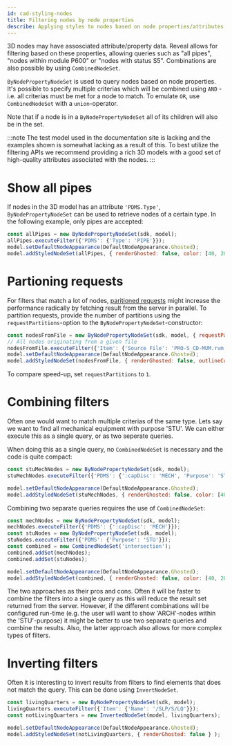 ```yaml
---
id: cad-styling-nodes
title: Filtering nodes by node properties
describe: Applying styles to nodes based on node properties/attributes
---
```



3D nodes may have assosciated attribute/property data. Reveal allows for filtering based on
these properties, allowing queries such as "all pipes", "nodes within module P600" or "nodes 
with status S5". Combinations are also possible by using `CombinedNodeSet`.

`ByNodePropertyNodeSet` is used to query nodes based on node properties. It's possible to specify 
multiple criterias which will be combined using `AND` - i.e. all criterias must be met for a node
to match. To emulate `OR`, use `CombinedNodeSet` with a `union`-operator.

Note that if a node is in a `ByNodePropertyNodeSet` all of its children will also be
in the set. 

:::note
The test model used in the documentation site is lacking and the examples shown is somewhat lacking
as a result of this. To best utilize the filtering APIs we recommend providing a rich 3D models 
with a good set of high-quality attributes associated with the nodes.
:::

<DemoWrapper name="Cognite3DViewerDemo" />

# Show all pipes

If nodes in the 3D model has an attribute `'PDMS.Type'`, `ByNodePropertyNodeSet` can be used to
retrieve nodes of a certain type. In the following example, only pipes are accepted:

```js runnable
const allPipes = new ByNodePropertyNodeSet(sdk, model);
allPipes.executeFilter({'PDMS': {'Type': 'PIPE'}});
model.setDefaultNodeAppearance(DefaultNodeAppearance.Ghosted);
model.addStyledNodeSet(allPipes, { renderGhosted: false, color: [40, 200, 20] } );
```

# Partioning requests

For filters that match a lot of nodes, [paritioned requests](https://docs.cognite.com/api/v1/#section/Parallel-retrieval)
might increase the performance radically by fetching result from the server in parallel. 
To partition requests, provide the number of partitions using the `requestPartitions`-option
to the `ByNodePropertyNodeSet`-constructor:

```js runnable
const nodesFromFile = new ByNodePropertyNodeSet(sdk, model, { requestPartitions: 10 });
// All nodes originating from a given file
nodesFromFile.executeFilter({'Item': {'Source File': 'PRO-S_CD-MUM.rvm'}}); 
model.setDefaultNodeAppearance(DefaultNodeAppearance.Ghosted);
model.addStyledNodeSet(nodesFromFile, { renderGhosted: false, outlineColor: NodeOutlineColor.Orange } );
```

To compare speed-up, set `requestPartitions` to `1`.

# Combining filters

Often one would want to match multiple criterias of the same type. Lets say we want to find all
mechanical equipment with purpose 'STU'. We can either execute this as a single query, or as two
seperate queries. 

When doing this as a single query, no `CombinedNodeSet` is necessary and the code is quite compact:

```js runnable
const stuMechNodes = new ByNodePropertyNodeSet(sdk, model);
stuMechNodes.executeFilter({'PDMS': {':capDisc': 'MECH', 'Purpose': 'STU' }});

model.setDefaultNodeAppearance(DefaultNodeAppearance.Ghosted);
model.addStyledNodeSet(stuMechNodes, { renderGhosted: false, color: [40, 200, 20] } );
```

Combining two separate queries requires the use of `CombinedNodeSet`:

```js runnable
const mechNodes = new ByNodePropertyNodeSet(sdk, model);
mechNodes.executeFilter({'PDMS': {':capDisc': 'MECH'}});
const stuNodes = new ByNodePropertyNodeSet(sdk, model);
stuNodes.executeFilter({'PDMS': {'Purpose': 'STU'}});
const combined = new CombinedNodeSet('intersection');
combined.addSet(mechNodes);
combined.addSet(stuNodes);

model.setDefaultNodeAppearance(DefaultNodeAppearance.Ghosted);
model.addStyledNodeSet(combined, { renderGhosted: false, color: [40, 200, 20] } );
```

The two approaches as their pros and cons. Often it will be faster to combine the 
filters into a single query as this will reduce the result set returned from the
server. However, if the different combinations will be configured run-time (e.g. 
the user will want to show 'ARCH'-nodes within the 'STU'-purpose) it might 
be better to use two separate queries and combine the results. Also, the latter 
approach also allows for more complex types of filters.

# Inverting filters

Often it is interesting to invert results from filters to find elements that does not match the query. This 
can be done using `InvertNodeSet`.

```js runnable
const livingQuarters = new ByNodePropertyNodeSet(sdk, model);
livingQuarters.executeFilter({'Item': {'Name': '/SLP/S/LQ'}});
const notLivingQuarters = new InvertedNodeSet(model, livingQuarters);

model.setDefaultNodeAppearance(DefaultNodeAppearance.Ghosted);
model.addStyledNodeSet(notLivingQuarters, { renderGhosted: false } );
```
